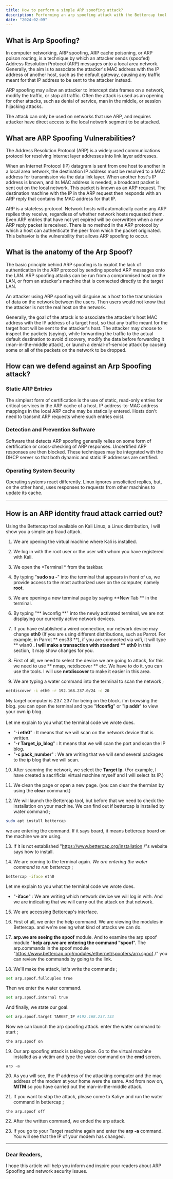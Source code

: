 ```yaml
---
title: How to perform a simple ARP spoofing attack?
description: Performing an arp spoofing attack with the Bettercap tool.
date: "2024-02-09"
---
```



<h2> What is Arp Spoofing? </h2>

In computer networking, ARP spoofing, ARP cache poisoning, or ARP poison routing, is a technique by which an attacker sends (spoofed) Address Resolution Protocol (ARP) 
messages onto a local area network. Generally, the aim is to associate the attacker's MAC address with the IP address of another host, such as the default gateway, causing any 
traffic meant for that IP address to be sent to the attacker instead.

ARP spoofing may allow an attacker to intercept data frames on a network, modify the traffic, or stop all traffic. Often the attack is used as an opening for other attacks, 
such as denial of service, man in the middle, or session hijacking attacks.

The attack can only be used on networks that use ARP, and requires attacker have direct access to the local network segment to be attacked.

<h2> What are ARP Spoofing Vulnerabilities? </h2>

The Address Resolution Protocol (ARP) is a widely used communications protocol for resolving Internet layer addresses into link layer addresses.

When an Internet Protocol (IP) datagram is sent from one host to another in a local area network, the destination IP address must be resolved to a MAC address for transmission via the data link layer. 
When another host's IP address is known, and its MAC address is needed, a broadcast packet is sent out on the local network. This packet is known as an ARP request. 
The destination machine with the IP in the ARP request then responds with an ARP reply that contains the MAC address for that IP.

ARP is a stateless protocol. Network hosts will automatically cache any ARP replies they receive, regardless of whether network hosts requested them. 
Even ARP entries that have not yet expired will be overwritten when a new ARP reply packet is received. There is no method in the ARP protocol by which a host can authenticate 
the peer from which the packet originated. This behavior is the vulnerability that allows ARP spoofing to occur.


<h2> What is the anatomy of the Arp Spoof? </h2>

The basic principle behind ARP spoofing is to exploit the lack of authentication in the ARP protocol by sending spoofed ARP messages onto the LAN. 
ARP spoofing attacks can be run from a compromised host on the LAN, or from an attacker's machine that is connected directly to the target LAN.

An attacker using ARP spoofing will disguise as a host to the transmission of data on the network between the users. Then users would not know that the attacker is not the real 
host on the network.

Generally, the goal of the attack is to associate the attacker's host MAC address with the IP address of a target host, so that any traffic meant for the target host will be 
sent to the attacker's host. The attacker may choose to inspect the packets (spying), while forwarding the traffic to the actual default destination to avoid discovery, 
modify the data before forwarding it (man-in-the-middle attack), or launch a denial-of-service attack by causing some or all of the packets on the network to be dropped.


<h2> How can we defend against an Arp Spoofing attack? </h2>

<h3> Static ARP Entries </h3>

The simplest form of certification is the use of static, read-only entries for critical services in the ARP cache of a host. IP address-to-MAC address mappings in the local ARP 
cache may be statically entered. Hosts don't need to transmit ARP requests where such entries exist.

<h3> Detection and Prevention Software </h3>

Software that detects ARP spoofing generally relies on some form of certification or cross-checking of ARP responses. Uncertified ARP responses are then blocked. 
These techniques may be integrated with the DHCP server so that both dynamic and static IP addresses are certified. 

<h3> Operating System Security </h3>

Operating systems react differently. Linux ignores unsolicited replies, but, on the other hand, uses responses to requests from other machines to update its cache.

<hr></hr>

<h2> How is an ARP identity fraud attack carried out? </h2>

Using the Bettercap tool available on Kali Linux, a Linux distribution, I will show you a simple arp fraud attack.

1. We are opening the virtual machine where Kali is installed.

2. We log in with the root user or the user with whom you have registered with Kali.

3. We open the *Terminal * from the taskbar.

4. By typing "**sudo su -**" into the terminal that appears in front of us, we provide access to the most authorized user on the computer, namely **root**.

5. We are opening a new terminal page by saying **New Tab ** in the terminal.

6. By typing "** iwconfig **" into the newly activated terminal, we are not displaying our currently active network devices.

7. If you have established a wired connection, our network device may change **eth0** (If you are using different distributions, such as Parrot. For example, in Parrot ** ens33 **), if you are connected via wifi, it will type ** wlan0 **. I will make a transaction with standard ** eth0** in this section, it may show changes for you.

8. First of all, we need to select the device we are going to attack, for this we need to use ** nmap, netdiscover ** etc. We have to do it. you can use the tools. I will use **netdiscover** to make it easier in this area.

9. We are typing a water command into the terminal to scan the network ;
``` bash
netdiscover -i eth0 -r 192.168.237.0/24 -c 20
``` 
My target computer is 237. 237 for being on the block. i'm browsing the blog. you can open the terminal and type "**ifconfig**" or "**ip addr**" to view your own ip blog.<br></br>
Let me explain to you what the terminal code we wrote does.
- "**-i eth0**" : It means that we will scan on the network device that is written.
- "**-r Target_ip_blog**" : It means that we will scan the port and scan the IP blog.
- "**-c pack_number**" : We are writing that we will send several packages to the ip blog that we will scan.

10. After scanning the network, we select the **Target Ip**. (For example, I have created a sacrificial virtual machine myself and I will select its IP.)

11. We clean the page or open a new page. (you can clear the thermian by using the **clear** command.)

12. We will launch the Bettercap tool, but before that we need to check the installation on your machine. We can find out if bettercap is installed by water command ;
``` bash
sudo apt install bettercap
```
we are entering the command. If it says board, it means bettercap board on the machine we are using.

13. If it is not established "https://www.bettercap.org/installation /"s website says how to install.

14. We are coming to the terminal again. *We are entering the water command to run *bettercap** ;
``` bash
bettercap -iface eth0
```
Let me explain to you what the terminal code we wrote does.
- "**-iface**" : We are writing which network device we will log in with. And we are indicating that we will carry out the attack on that network.

15. We are accessing Bettercap's interface.

16. First of all, we enter the help command. We are viewing the modules in Bettercap. and we're seeing what kind of attacks we can do.

17. **arp.we are seeing the spoof** module. And to examine the arp spoof module "**help arp.we are entering the command "spoof**".
The arp.commands in the spoof module "https://www.bettercap.org/modules/ethernet/spoofers/arp.spoof /" you can review the commands by going to the link.

18. We'll make the attack, let's write the commands ;

``` bash
set arp.spoof.fullduplex true
```

Then we enter the water command.
``` bash
set arp.spoof.internal true
```

And finally, we state our goal.
``` bash
set arp.spoof.target TARGET_IP #192.168.237.133
```

Now we can launch the arp spoofing attack. enter the water command to start ;
``` bash
the arp.spoof on
```

19. Our arp spoofing attack is taking place. Go to the virtual machine installed as a victim and type the water command on the **cmd** screen.
``` shell
arp -a
```

20. As you will see, the IP address of the attacking computer and the mac address of the modem at your home were the same. And from now on, **MITM** so you have carried out the man-in-the-middle attack.

21. If you want to stop the attack, please come to Kaliye and run the water command in bettercap ;
``` shell
the arp.spoof off
```
22. After the written command, we ended the arp attack.

23. If you go to your Target machine again and enter the **arp -a** command. You will see that the IP of your modem has changed.

<hr></hr>

<h3>Dear Readers,</h3>
<p>I hope this article will help you inform and inspire your readers about ARP Spoofing and network security issues.</p>